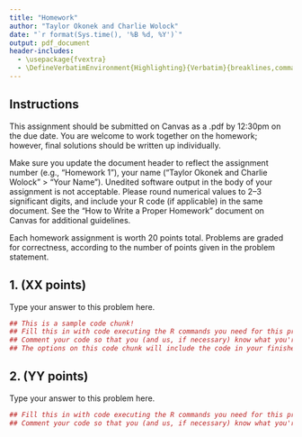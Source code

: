 ```yaml
---
title: "Homework"
author: "Taylor Okonek and Charlie Wolock"
date: "`r format(Sys.time(), '%B %d, %Y')`"
output: pdf_document
header-includes:
  - \usepackage{fvextra}
  - \DefineVerbatimEnvironment{Highlighting}{Verbatim}{breaklines,commandchars=\\\{\}}
---
```


## Instructions

This assignment should be submitted on Canvas as a .pdf by 12:30pm on the due date. You are welcome to work together on the homework; however, final solutions should be written up individually. 

Make sure you update the document header to reflect the assignment number (e.g., "Homework 1"), your name ("Taylor Okonek and Charlie Wolock" > "Your Name"). Unedited software output in the body of your assignment is not acceptable. Please round numerical values to 2--3 significant digits, and include your R code (if applicable) in the same document. See the "How to Write a Proper Homework" document on Canvas for additional guidelines.  

Each homework assignment is worth 20 points total. Problems are graded for correctness, according to the number of points given in the problem statement. 

## 1. (XX points)

Type your answer to this problem here.

```r
## This is a sample code chunk! 
## Fill this in with code executing the R commands you need for this problem
## Comment your code so that you (and us, if necessary) know what you're doing
## The options on this code chunk will include the code in your finished file, but not the raw output
```

## 2. (YY points)

Type your answer to this problem here.

```r
## Fill this in with code executing the R commands you need for this problem
## Comment your code so that you (and us, if necessary) know what you're doing
```
